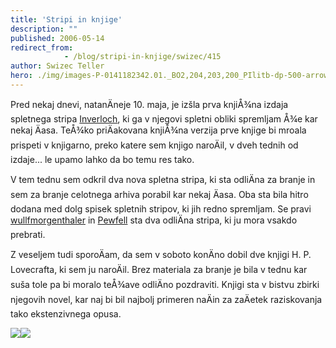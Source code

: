 ```yaml
---
title: 'Stripi in knjige'
description: ""
published: 2006-05-14
redirect_from: 
            - /blog/stripi-in-knjige/swizec/415
author: Swizec Teller
hero: ./img/images-P-0141182342.01._BO2,204,203,200_PIlitb-dp-500-arrow,TopRight,32,-59_AA240_SH20_SCLZZZZZZZ_.jpg
---
```

Pred nekaj dnevi, natanÄneje 10. maja, je izšla prva knjiÅ¾na izdaja spletnega stripa [Inverloch](http://www.seraph-inn.com), ki ga v njegovi spletni obliki spremljam Å¾e kar nekaj Äasa. TeÅ¾ko priÄakovana knjiÅ¾na verzija prve knjige bi mroala prispeti v knjigarno, preko katere sem knjigo naroÄil, v dveh tednih od izdaje... le upamo lahko da bo temu res tako.  
  
V tem tednu sem odkril dva nova spletna stripa, ki sta odliÄna za branje in sem za branje celotnega arhiva porabil kar nekaj Äasa. Oba sta bila hitro dodana med dolg spisek spletnih stripov, ki jih redno spremljam. Se pravi [wullfmorgenthaler](http://www.wulffmorgenthaler.com/) in [Pewfell](http://www.pewfell.com) sta dva odliÄna stripa, ki ju mora vsakdo prebrati.  
  
Z veseljem tudi sporoÄam, da sem v soboto konÄno dobil dve knjigi H. P. Lovecrafta, ki sem ju naroÄil. Brez materiala za branje je bila v tednu kar suša tole pa bi moralo teÅ¾ave odliÄno pozdraviti. Knjigi sta v bistvu zbirki njegovih novel, kar naj bi bil najbolj primeren naÄin za zaÄetek raziskovanja tako ekstenzivnega opusa.  


  
![](./img/images-P-0141182342.01._BO2,204,203,200_PIlitb-dp-500-arrow,TopRight,32,-59_AA240_SH20_SCLZZZZZZZ_.jpg)![](./img/images-P-0345350804.01._BO2,204,203,200_PIsitb-dp-500-arrow,TopRight,45,-64_AA240_SH20_SCLZZZZZZZ_.jpg)